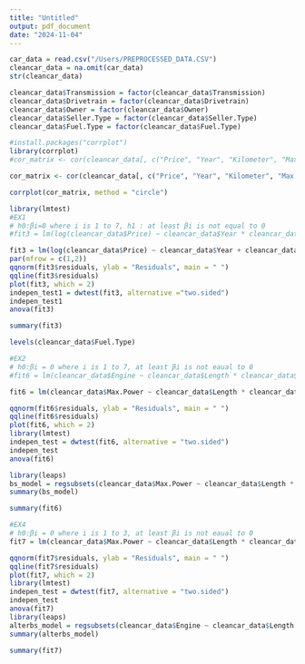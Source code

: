 ```yaml
---
title: "Untitled"
output: pdf_document
date: "2024-11-04"
---
```


```r
car_data = read.csv("/Users/PREPROCESSED_DATA.CSV")
cleancar_data = na.omit(car_data)
str(cleancar_data)
```


```r
cleancar_data$Transmission = factor(cleancar_data$Transmission)
cleancar_data$Drivetrain = factor(cleancar_data$Drivetrain)
cleancar_data$Owner = factor(cleancar_data$Owner)
cleancar_data$Seller.Type = factor(cleancar_data$Seller.Type)
cleancar_data$Fuel.Type = factor(cleancar_data$Fuel.Type)

#install.packages("corrplot")
library(corrplot)
#cor_matrix <- cor(cleancar_data[, c("Price", "Year", "Kilometer", "Max.Power","Engine", "Length", "Fuel.Tank.Capacity", "Width", "Height")]) 

cor_matrix <- cor(cleancar_data[, c("Price", "Year", "Kilometer", "Max.Power","Engine", "Length", "Fuel.Tank.Capacity", "Width", "Height")])

corrplot(cor_matrix, method = "circle")


```

```r
library(lmtest)
#EX1
# h0:βi=0 where i is 1 to 7, h1 : at least βi is not equal to 0
#fit3 = lm(log(cleancar_data$Price) ~ cleancar_data$Year * cleancar_data$Kilometer * cleancar_data$Fuel.Type, data = cleancar_data)

fit3 = lm(log(cleancar_data$Price) ~ cleancar_data$Year + cleancar_data$Kilometer + cleancar_data$Fuel.Type, data = cleancar_data)
par(mfrow = c(1,2))
qqnorm(fit3$residuals, ylab = "Residuals", main = " ")
qqline(fit3$residuals)
plot(fit3, which = 2)
indepen_test1 = dwtest(fit3, alternative ="two.sided")
indepen_test1
anova(fit3)
```


```r
summary(fit3)
```

```r
levels(cleancar_data$Fuel.Type)
```

```r
#EX2
# h0:βi = 0 where i is 1 to 7, at least βi is not eaual to 0 
#fit6 = lm(cleancar_data$Engine ~ cleancar_data$Length * cleancar_data$Fuel.Tank.Capacity * cleancar_data$Width, data = cleancar_data)

fit6 = lm(cleancar_data$Max.Power ~ cleancar_data$Length * cleancar_data$Fuel.Tank.Capacity * cleancar_data$Width, data = cleancar_data)

qqnorm(fit6$residuals, ylab = "Residuals", main = " ")
qqline(fit6$residuals)
plot(fit6, which = 2)
library(lmtest)
indepen_test = dwtest(fit6, alternative = "two.sided")
indepen_test
anova(fit6)

library(leaps)
bs_model = regsubsets(cleancar_data$Max.Power ~ cleancar_data$Length * cleancar_data$Fuel.Tank.Capacity * cleancar_data$Width, data = cleancar_data, nbest = 3)
summary(bs_model)

summary(fit6)
```


```r
#EX4
# h0:βi = 0 where i is 1 to 3, at least βi is not eaual to 0 
fit7 = lm(cleancar_data$Max.Power ~ cleancar_data$Length * cleancar_data$Fuel.Tank.Capacity, data = cleancar_data)

qqnorm(fit7$residuals, ylab = "Residuals", main = " ")
qqline(fit7$residuals)
plot(fit7, which = 2)
library(lmtest)
indepen_test = dwtest(fit7, alternative = "two.sided")
indepen_test
anova(fit7)
library(leaps)
alterbs_model = regsubsets(cleancar_data$Engine ~ cleancar_data$Length * cleancar_data$Fuel.Tank.Capacity, data = cleancar_data, nbest = 3)
summary(alterbs_model)

summary(fit7)
```

